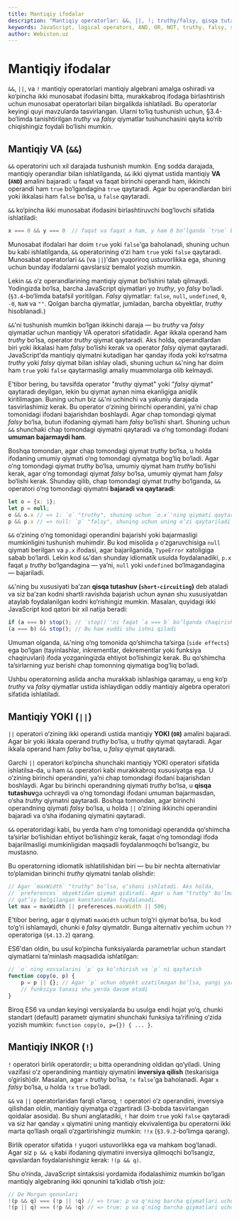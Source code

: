 ```yaml
---
title: Mantiqiy ifodalar
description: "Mantiqiy operatorlar: &&, ||, !; truthy/falsy, qisqa tutashuv (short‑circuiting) va amaliy idiomalar (guardlar, defaultlar)."
keywords: JavaScript, logical operators, AND, OR, NOT, truthy, falsy, short-circuit, idioms
author: Webiston.uz
---
```


# Mantiqiy ifodalar

`&&`, `||`, va `!` mantiqiy operatorlari mantiqiy algebrani amalga oshiradi va ko‘pincha ikki munosabat ifodasini bitta, murakkabroq ifodaga birlashtirish uchun munosabat operatorlari bilan birgalikda ishlatiladi. Bu operatorlar keyingi quyi mavzularda tasvirlangan. Ularni to‘liq tushunish uchun, §3.4-bo‘limda tanishtirilgan _truthy_ va _falsy_ qiymatlar tushunchasini qayta ko‘rib chiqishingiz foydali bo‘lishi mumkin.

## Mantiqiy VA (`&&`)

`&&` operatorini uch xil darajada tushunish mumkin. Eng sodda darajada, mantiqiy operandlar bilan ishlatilganda, `&&` ikki qiymat ustida mantiqiy **VA (`AND`)** amalini bajaradi: u faqat va faqat birinchi operandi ham, ikkinchi operandi ham `true` bo‘lgandagina `true` qaytaradi. Agar bu operandlardan biri yoki ikkalasi ham `false` bo‘lsa, u `false` qaytaradi.

`&&` ko‘pincha ikki munosabat ifodasini birlashtiruvchi bog‘lovchi sifatida ishlatiladi:

``` js
x === 0 && y === 0  // faqat va faqat x ham, y ham 0 bo‘lganda `true` bo‘ladi
```

Munosabat ifodalari har doim `true` yoki `false`'ga baholanadi, shuning uchun bu kabi ishlatilganda, `&&` operatorining o‘zi ham `true` yoki `false` qaytaradi. Munosabat operatorlari `&&` (va `||`)'dan yuqoriroq ustuvorlikka ega, shuning uchun bunday ifodalarni qavslarsiz bemalol yozish mumkin.

Lekin `&&` o‘z operandlarining mantiqiy qiymat bo‘lishini talab qilmaydi. Yodingizda bo‘lsa, barcha JavaScript qiymatlari yo _truthy_, yo _falsy_ bo‘ladi. (`§3.4`-bo‘limda batafsil yoritilgan. _Falsy_ qiymatlar: `false`, `null`, `undefined`, `0`, `-0`, `NaN` va `""`. Qolgan barcha qiymatlar, jumladan, barcha obyektlar, _truthy_ hisoblanadi.)

`&&`'ni tushunish mumkin bo‘lgan ikkinchi daraja — bu _truthy_ va _falsy_ qiymatlar uchun mantiqiy VA operatori sifatidadir. Agar ikkala operand ham _truthy_ bo‘lsa, operator _truthy_ qiymat qaytaradi. Aks holda, operandlardan biri yoki ikkalasi ham _falsy_ bo‘lishi kerak va operator _falsy_ qiymat qaytaradi. JavaScript'da mantiqiy qiymatni kutadigan har qanday ifoda yoki ko‘rsatma _truthy_ yoki _falsy_ qiymat bilan ishlay oladi, shuning uchun `&&`'ning har doim ham `true` yoki `false` qaytarmasligi amaliy muammolarga olib kelmaydi.

E’tibor bering, bu tavsifda operator "_truthy_ qiymat" yoki "_falsy_ qiymat" qaytaradi deyilgan, lekin bu qiymat aynan nima ekanligiga aniqlik kiritilmagan. Buning uchun biz `&&`'ni uchinchi va yakuniy darajada tasvirlashimiz kerak. Bu operator o‘zining birinchi operandini, ya’ni chap tomonidagi ifodani bajarishdan boshlaydi. Agar chap tomondagi qiymat _falsy_ bo‘lsa, butun ifodaning qiymati ham _falsy_ bo‘lishi shart. Shuning uchun `&&` shunchaki chap tomondagi qiymatni qaytaradi va o‘ng tomondagi ifodani **umuman bajarmaydi ham**.

Boshqa tomondan, agar chap tomondagi qiymat _truthy_ bo‘lsa, u holda ifodaning umumiy qiymati o‘ng tomondagi qiymatga bog‘liq bo‘ladi. Agar o‘ng tomondagi qiymat _truthy_ bo‘lsa, umumiy qiymat ham _truthy_ bo‘lishi kerak, agar o‘ng tomondagi qiymat _falsy_ bo‘lsa, umumiy qiymat ham _falsy_ bo‘lishi kerak. Shunday qilib, chap tomondagi qiymat _truthy_ bo‘lganda, `&&` operatori o‘ng tomondagi qiymatni **bajaradi va qaytaradi**:

``` js
let o = {x: 1};
let p = null;
o && o.x // => 1: `o` "truthy", shuning uchun `o.x`'ning qiymati qaytariladi
p && p.x // => null: `p` "falsy", shuning uchun uning o‘zi qaytariladi va `p.x` bajarilmaydi
```

`&&` o‘zining o‘ng tomonidagi operandini bajarishi yoki bajarmasligi mumkinligini tushunish muhimdir. Bu kod misolida `p` o‘zgaruvchisiga `null` qiymati berilgan va `p.x` ifodasi, agar bajarilganida, `TypeError` xatoligiga sabab bo‘lardi. Lekin kod `&&`'dan shunday idiomatik usulda foydalanadiki, `p.x` faqat `p` _truthy_ bo‘lgandagina — ya’ni, `null` yoki `undefined` bo‘lmagandagina — bajariladi.

`&&`'ning bu xususiyati ba’zan **qisqa tutashuv (`short-circuiting`)** deb ataladi va siz ba’zan kodni shartli ravishda bajarish uchun aynan shu xususiyatdan ataylab foydalanilgan kodni ko‘rishingiz mumkin. Masalan, quyidagi ikki JavaScript kod qatori bir xil natija beradi:

``` js
if (a === b) stop(); // `stop()`'ni faqat `a === b` bo‘lganda chaqirish
(a === b) && stop(); // Bu ham xuddi shu ishni qiladi
```

Umuman olganda, `&&`'ning o‘ng tomonida qo‘shimcha ta’sirga (`side effects`) ega bo‘lgan (tayinlashlar, inkrementlar, dekrementlar yoki funksiya chaqiruvlari) ifoda yozganingizda ehtiyot bo‘lishingiz kerak. Bu qo‘shimcha ta’sirlarning yuz berishi chap tomonning qiymatiga bog‘liq bo‘ladi.

Ushbu operatorning aslida ancha murakkab ishlashiga qaramay, u eng ko‘p _truthy_ va _falsy_ qiymatlar ustida ishlaydigan oddiy mantiqiy algebra operatori sifatida ishlatiladi.

## Mantiqiy YOKI (`||`)

`||` operatori o‘zining ikki operandi ustida mantiqiy **YOKI (`OR`)** amalini bajaradi. Agar bir yoki ikkala operand _truthy_ bo‘lsa, u _truthy_ qiymat qaytaradi. Agar ikkala operand ham _falsy_ bo‘lsa, u _falsy_ qiymat qaytaradi.

Garchi `||` operatori ko‘pincha shunchaki mantiqiy YOKI operatori sifatida ishlatilsa-da, u ham `&&` operatori kabi murakkabroq xususiyatga ega. U o‘zining birinchi operandini, ya’ni chap tomondagi ifodani bajarishdan boshlaydi. Agar bu birinchi operandning qiymati _truthy_ bo‘lsa, u **qisqa tutashuv**ga uchraydi va o‘ng tomondagi ifodani umuman bajarmasdan, o‘sha _truthy_ qiymatni qaytaradi. Boshqa tomondan, agar birinchi operandning qiymati _falsy_ bo‘lsa, u holda `||` o‘zining ikkinchi operandini bajaradi va o‘sha ifodaning qiymatini qaytaradi.

`&&` operatoridagi kabi, bu yerda ham o‘ng tomonidagi operandda qo‘shimcha ta’sirlar bo‘lishidan ehtiyot bo‘lishingiz kerak, faqat o‘ng tomondagi ifoda bajarilmasligi mumkinligidan maqsadli foydalanmoqchi bo‘lsangiz, bu mustasno.

Bu operatorning idiomatik ishlatilishidan biri — bu bir nechta alternativlar to‘plamidan birinchi _truthy_ qiymatni tanlab olishdir:

``` js
// Agar `maxWidth` "truthy" bo‘lsa, o‘shani ishlatadi. Aks holda,
// `preferences` obyektidan qiymat qidiradi. Agar u ham "truthy" bo‘lmasa,
// qat’iy belgilangan konstantadan foydalanadi.
let max = maxWidth || preferences.maxWidth || 500;
```

E’tibor bering, agar `0` qiymati `maxWidth` uchun to‘g‘ri qiymat bo‘lsa, bu kod to‘g‘ri ishlamaydi, chunki `0` _falsy_ qiymatdir. Bunga alternativ yechim uchun `??` operatoriga (`§4.13.2`) qarang.

ES6'dan oldin, bu usul ko‘pincha funksiyalarda parametrlar uchun standart qiymatlarni ta’minlash maqsadida ishlatilgan:

``` js
// `o` ning xossalarini `p` ga ko‘chirish va `p` ni qaytarish
function copy(o, p) {
    p = p || {}; // Agar `p` uchun obyekt uzatilmagan bo‘lsa, yangi yaratilgan obyektni ishlatadi.
    // funksiya tanasi shu yerda davom etadi
}
```

Biroq ES6 va undan keyingi versiyalarda bu usulga endi hojat yo‘q, chunki standart (default) parametr qiymatini shunchaki funksiya ta’rifining o‘zida yozish mumkin: `function copy(o, p={}) { ... }`.

## Mantiqiy INKOR (`!`)

`!` operatori birlik operatordir; u bitta operandning oldidan qo‘yiladi. Uning vazifasi o‘z operandining mantiqiy qiymatini **inversiya qilish** (teskarisiga o‘girish)dir. Masalan, agar `x` _truthy_ bo‘lsa, `!x` `false`'ga baholanadi. Agar `x` _falsy_ bo‘lsa, u holda `!x` `true` bo‘ladi.

`&&` va `||` operatorlaridan farqli o‘laroq, `!` operatori o‘z operandini, inversiya qilishdan oldin, mantiqiy qiymatga o‘zgartiradi (3-bobda tasvirlangan qoidalar asosida). Bu shuni anglatadiki, `!` har doim `true` yoki `false` qaytaradi va siz har qanday `x` qiymatini uning mantiqiy ekvivalentiga bu operatorni ikki marta qo‘llash orqali o‘zgartirishingiz mumkin: `!!x` (`§3.9.2`-bo‘limga qarang).

Birlik operator sifatida `!` yuqori ustuvorlikka ega va mahkam bog‘lanadi. Agar siz `p && q` kabi ifodaning qiymatini inversiya qilmoqchi bo‘lsangiz, qavslardan foydalanishingiz kerak: `!(p && q)`.

Shu o‘rinda, JavaScript sintaksisi yordamida ifodalashimiz mumkin bo‘lgan mantiqiy algebraning ikki qonunini ta’kidlab o‘tish joiz:

``` js
// De Morgan qonunlari
!(p && q) === (!p || !q) // => true: p va q'ning barcha qiymatlari uchun
!(p || q) === (!p && !q) // => true: p va q'ning barcha qiymatlari uchun
```